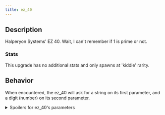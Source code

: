 ```yaml
---
title: ez_40
---
```


## Description

Halperyon Systems' EZ 40. Wait, I can't remember if 1 is prime or not.

### Stats

This upgrade has no additional stats and only spawns at 'kiddie' rarity.

## Behavior

When encountered, the ez_40 will ask for a string on its first parameter, and a digit (number) on its second parameter.

<details>
<summary>Spoilers for ez_40's parameters</summary>
```
Incorrect parameters:

user.fakeloc123 { ez_40: 1 }
LOCK_ERROR
1 is not a string.

user.fakeloc123 { ez_40: "release", ez_prime: "1" }
LOCK_ERROR
"1" is not a number.

Correct parameters:

user.fakeloc123 { ez_40: "release" }
LOCK_ERROR
Required unlock parameter ez_prime is missing.

user.fakeloc123 { ez_40: "release", ez_prime: 2 }
LOCK_ERROR
2 is not the correct prime.

```
</details>

## Solving

<details>
<summary>Spoilers for c002's solutions</summary>
Possible strings for first parameter: "open", "unlock", "release"
Possible digits for second parameter: 2, 3, 5, 7, 11, 13, 17, 19, 23, 29, 31, 37, 41, 43, 47, 53, 59, 61, 67, 71, 73, 79, 83, 89, 97
</details>

## Example unlock

<details>
<summary>Spoilers for c002's solutions</summary>
```

user.fakeloc123 { ez_40: "release", c002_complement: "purple" }
WARNING: BINMAT security shell inactive. Intelligent defense system offline.
LOCK_UNLOCKED
System <user> breached.
Connection terminated.

```
</details>
```
